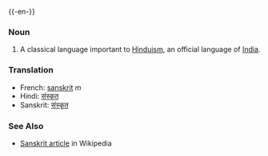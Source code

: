 {{-en-}}
=== Noun ===
# A classical language important to [[Hinduism]], an official language of [[India]].
===Translation===
*French: [[sanskrit]] ''m''
*Hindi: [[संस्कृत]]
*Sanskrit: [[संस्कृत]]
===See Also===
*[[w:Sanskrit|Sanskrit article]] in Wikipedia